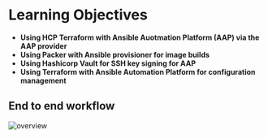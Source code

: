 # Learning Objectives

* **Using HCP Terraform with Ansible Auotmation Platform (AAP) via the AAP provider**
* **Using Packer with Ansible provisioner for image builds**
* **Using Hashicorp Vault for SSH key signing for AAP**
* **Using Terraform with Ansible Automation Platform for configuration management**

## End to end workflow

![overview](https://dl.dropboxusercontent.com/scl/fi/0a4lksa3d6n5452xdi04s/overview.jpg?rlkey=bkforp2do2qrs8c26q69qk6ed&st=gjn263f4&dl=0)